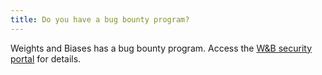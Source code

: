 ```yaml
---
title: Do you have a bug bounty program?
---
```


Weights and Biases has a bug bounty program. Access the [W&B security portal](https://security.wandb.ai/) for details.
